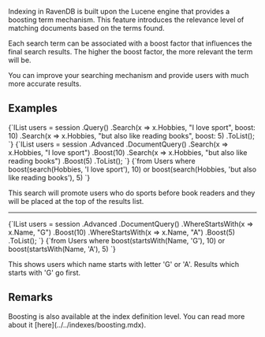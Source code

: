 
Indexing in RavenDB is built upon the Lucene engine that provides a boosting term mechanism. This feature introduces the relevance level of matching documents based on the terms found. 

Each search term can be associated with a boost factor that influences the final search results. The higher the boost factor, the more relevant the term will be. 

You can improve your searching mechanism and provide users with much more accurate results.

## Examples

<Tabs groupId='languageSyntax'>
<TabItem value="Query" label="Query">
<CodeBlock language="csharp">
{`IList<User> users = session
    .Query<User>()
    .Search(x => x.Hobbies, "I love sport", boost: 10)
    .Search(x => x.Hobbies, "but also like reading books", boost: 5)
    .ToList();
`}
</CodeBlock>
</TabItem>
<TabItem value="DocumentQuery" label="DocumentQuery">
<CodeBlock language="csharp">
{`IList<User> users = session
    .Advanced
    .DocumentQuery<User>()
    .Search(x => x.Hobbies, "I love sport")
    .Boost(10)
    .Search(x => x.Hobbies, "but also like reading books")
    .Boost(5)
    .ToList();
`}
</CodeBlock>
</TabItem>
<TabItem value="RQL" label="RQL">
<CodeBlock language="sql">
{`from Users
where boost(search(Hobbies, 'I love sport'), 10) or boost(search(Hobbies, 'but also like reading books'), 5)
`}
</CodeBlock>
</TabItem>
</Tabs>

This search will promote users who do sports before book readers and they will be placed at the top of the results list.

---

<Tabs groupId='languageSyntax'>
<TabItem value="DocumentQuery" label="DocumentQuery">
<CodeBlock language="csharp">
{`IList<User> users = session
    .Advanced
    .DocumentQuery<User>()
    .WhereStartsWith(x => x.Name, "G")
    .Boost(10)
    .WhereStartsWith(x => x.Name, "A")
    .Boost(5)
    .ToList();
`}
</CodeBlock>
</TabItem>
<TabItem value="RQL" label="RQL">
<CodeBlock language="sql">
{`from Users
where boost(startsWith(Name, 'G'), 10) or boost(startsWith(Name, 'A'), 5)
`}
</CodeBlock>
</TabItem>
</Tabs>

This shows users which name starts with letter 'G' or 'A'. Results which starts with 'G' go first. 

## Remarks

<Admonition type="info" title="">
Boosting is also available at the index definition level. You can read more about it [here](../../indexes/boosting.mdx).
</Admonition>



